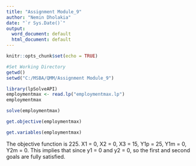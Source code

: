 ---
title: "Assignment Module_9"
author: "Nemin Dholakia"
date: "`r Sys.Date()`"
output:
  word_document: default
  html_document: default
---

```{r setup, include=FALSE}
knitr::opts_chunk$set(echo = TRUE)
```

```{r}
#Set Working Directory
getwd()
setwd("C:/MSBA/QMM/Assignment Module_9")

```


```{r}
library(lpSolveAPI)
employmentmax <- read.lp("employmentmax.lp")
employmentmax
```

```{r}
solve(employmentmax)
```
```{r}
get.objective(employmentmax)
```
```{r}
get.variables(employmentmax)
```
The objective function is 225. X1 = 0, X2 = 0, X3 = 15, Y1p = 25, Y1m = 0, Y2m = 0.
This implies that since y1 = 0 and y2 = 0, so the first and second goals are fully satisfied.

